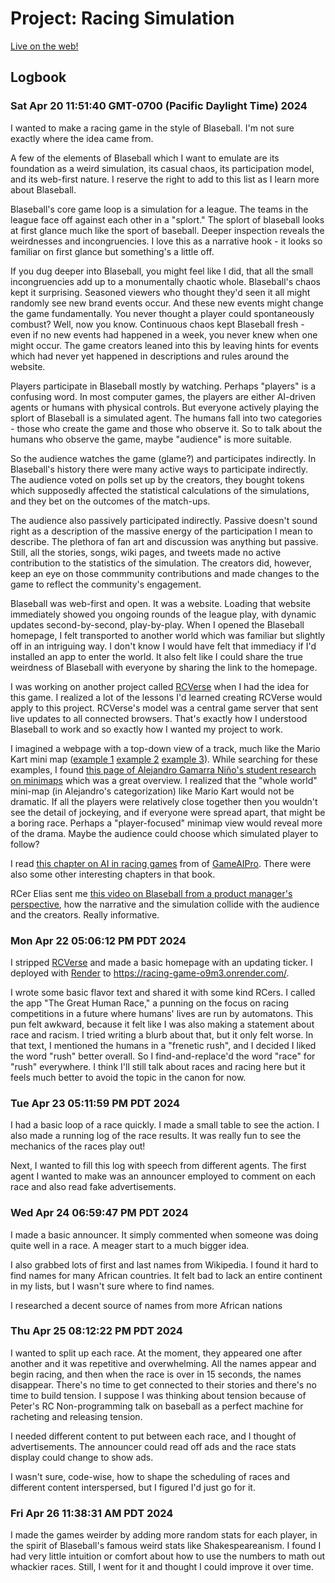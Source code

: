 # Project: Racing Simulation

[Live on the web!](https://racing-game-o9m3.onrender.com/)

## Logbook

### Sat Apr 20 11:51:40 GMT-0700 (Pacific Daylight Time) 2024

I wanted to make a racing game in the style of Blaseball. I'm not sure exactly where the idea came from. 

A few of the elements of Blaseball which I want to emulate are its foundation as a weird simulation, its casual chaos, its participation model, and its web-first nature. I reserve the right to add to this list as I learn more about Blaseball.

Blaseball's core game loop is a simulation for a league. The teams in the league face off against each other in a "splort." The splort of blaseball looks at first glance much like the sport of baseball. Deeper inspection reveals the weirdnesses and incongruencies. I love this as a narrative hook - it looks so familiar on first glance but something's a little off.

If you dug deeper into Blaseball, you might feel like I did, that all the small incongruencies add up to a monumentally chaotic whole. Blaseball's chaos kept it surprising. Seasoned viewers who thought they'd seen it all might randomly see new brand events occur. And these new events might change the game fundamentally. You never thought a player could spontaneously combust? Well, now you know. Continuous chaos kept Blaseball fresh - even if no new events had happened in a week, you never knew when one might occur. The game creators leaned into this by leaving hints for events which had never yet happened in descriptions and rules around the website.

Players participate in Blaseball mostly by watching. Perhaps "players" is a confusing word. In most computer games, the players are either AI-driven agents or humans with physical controls. But everyone actively playing the splort of Blaseball is a simulated agent. The humans fall into two categories - those who create the game and those who observe it. So to talk about the humans who observe the game, maybe "audience" is more suitable. 

So the audience watches the game (glame?) and participates indirectly. In Blaseball's history there were many active ways to participate indirectly. The audience voted on polls set up by the creators, they bought tokens which supposedly affected the statistical calculations of the simulations, and they bet on the outcomes of the match-ups.

The audience also passively participated indirectly. Passive doesn't sound right as a description of the massive energy of the participation I mean to describe. The plethora of fan art and discussion was anything but passive. Still, all the stories, songs, wiki pages, and tweets made no active contribution to the statistics of the simulation. The creators did, however, keep an eye on those commmunity contributions and made changes to the game to reflect the community's engagement.

Blaseball was web-first and open. It was a website. Loading that website immediately showed you ongoing rounds of the league play, with dynamic updates second-by-second, play-by-play. When I opened the Blaseball homepage, I felt transported to another world which was familiar but slightly off in an intriguing way. I don't know I would have felt that immediacy if I'd installed an app to enter the world. It also felt like I could share the true weirdness of Blaseball with everyone by sharing the link to the homepage.

I was working on another project called [RCVerse](https://github.com/reedspool/rcverse) when I had the idea for this game. I realized a lot of the lessons I'd learned creating RCVerse would apply to this project. RCVerse's model was a central game server that sent live updates to all connected browsers. That's exactly how I understood Blaseball to work and so exactly how I wanted my project to work.

I imagined a webpage with a top-down view of a track, much like the Mario Kart mini map ([example 1](https://images.gamebanana.com/img/ss/mods/63ff2be6993a6.jpg) [example 2](https://64.media.tumblr.com/2f1d9704f96adb2cc7b2e538e1f513fb/tumblr_pvlw49Ql801rrftcdo1_640.png) [example 3](https://raw.githubusercontent.com/alejandro61299/Minimaps_Personal_Research/master/docs/web_images/world.png)). While searching for these examples, I found [this page of Alejandro Gamarra Niño's student research on minimaps](https://alejandro61299.github.io/Minimaps_Personal_Research/) which was a great overview. I realized that the "whole world" mini-map (in Alejandro's categorization) like Mario Kart would not be dramatic. If all the players were relatively close together then you wouldn't see the detail of jockeying, and if everyone were spread apart, that might be a boring race. Perhaps a "player-focused" minimap view would reveal more of the drama. Maybe the audience could choose which simulated player to follow?

<Future>I read [this chapter on AI in racing games](https://www.gameaipro.com/GameAIPro/GameAIPro_Chapter38_An_Architecture_Overview_for_AI_in_Racing_Games.pdf) from of [GameAIPro](https://www.gameaipro.com/). There were also some other interesting chapters in that book.</Future>

RCer Elias sent me [this video on Blaseball from a product manager's perspective](https://www.youtube.com/watch?v=BbZ-3rc2vQ0&t=86s), how the narrative and the simulation collide with the audience and the creators. Really informative. 

### Mon Apr 22 05:06:12 PM PDT 2024

I stripped [RCVerse](https://github.com/reedspool/rcverse) and made a basic homepage with an updating ticker. I deployed with [Render](https://dashboard.render.com/) to https://racing-game-o9m3.onrender.com/.

I wrote some basic flavor text and shared it with some kind RCers. I called the app "The Great Human Race," a punning on the focus on racing competitions in a future where humans' lives are run by automatons. This pun felt awkward, because it felt like I was also making a statement about race and racism. I tried writing a blurb about that, but it only felt worse. In that text, I mentioned the humans in a "frenetic rush", and I decided I liked the word "rush" better overall. So I find-and-replace'd the word "race" for "rush" everywhere. I think I'll still talk about races and racing here but it feels much better to avoid the topic in the canon for now.

### Tue Apr 23 05:11:59 PM PDT 2024

I had a basic loop of a race quickly. I made a small table to see the action. I also made a running log of the race results. It was really fun to see the mechanics of the races play out!

Next, I wanted to fill this log with speech from different agents. The first agent I wanted to make was an announcer employed to comment on each race and also read fake advertisements.

### Wed Apr 24 06:59:47 PM PDT 2024

I made a basic announcer. It simply commented when someone was doing quite well in a race. A meager start to a much bigger idea.

I also grabbed lots of first and last names from Wikipedia. I found it hard to find names for many African countries. It felt bad to lack an entire continent in my lists, but I wasn't sure where to find names.

<Future>I researched a decent source of names from more African nations</Future>

### Thu Apr 25 08:12:22 PM PDT 2024

I wanted to split up each race. At the moment, they appeared one after another and it was repetitive and overwhelming. All the names appear and begin racing, and then when the race is over in 15 seconds, the names disappear. There's no time to get connected to their stories and there's no time to build tension. I suppose I was thinking about tension because of Peter's RC Non-programming talk on baseball as a perfect machine for racheting and releasing tension.

I needed different content to put between each race, and I thought of advertisements. The announcer could read off ads and the race stats display could change to show ads.

I wasn't sure, code-wise, how to shape the scheduling of races and different content interspersed, but I figured I'd just go for it.

### Fri Apr 26 11:38:31 AM PDT 2024

I made the games weirder by adding more random stats for each player, in the spirit of Blaseball's famous weird stats like Shakespeareanism. I found I had very little intuition or comfort about how to use the numbers to math out whackier races. Still, I went for it and thought I could improve it over time.
